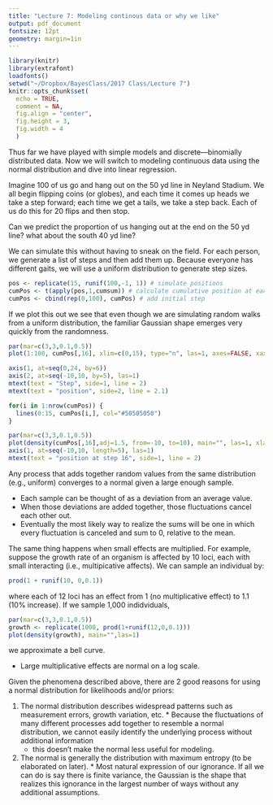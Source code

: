 ```yaml
---
title: "Lecture 7: Modeling continous data or why we like"
output: pdf_document
fontsize: 12pt 
geometry: margin=1in
---
```


```r
library(knitr)
library(extrafont)
loadfonts()
setwd("~/Dropbox/BayesClass/2017 Class/Lecture 7")
knitr::opts_chunk$set(
  echo = TRUE,
  comment = NA,
  fig.align = "center",
  fig.height = 3,
  fig.width = 4
  )
```

Thus far we have played with simple models and discrete---binomially distributed data. Now we will switch to modeling continuous data using the normal distribution and dive into linear regression.

\section{Why go Gaussian?}

Imagine 100 of us go and hang out on the 50 yd line in Neyland Stadium. We all begin flipping coins (or globes), and each time it comes up heads we take a step forward; each time we get a tails, we take a step back. Each of us do this for 20 flips and then stop. 

Can we predict the proportion of us hanging out at the end on the 50 yd line? what about the south 40 yd line?

We can simulate this without having to sneak on the field. For each person, we generate a list of steps and then add them up. Because everyone has different gaits, we will use a uniform distribution to generate step sizes.
```r
pos <- replicate(15, runif(100,-1, 1)) # simulate positions 
cumPos <- t(apply(pos,1,cumsum)) # calculate cumulative position at each step
cumPos <- cbind(rep(0,100), cumPos) # add initial step
```

If we plot this out we see that even though we are simulating random walks from a uniform distribution, the familiar Gaussian shape emerges very quickly from the randomness. 

```r
par(mar=c(3,3,0.1,0.5))
plot(1:100, cumPos[,16], xlim=c(0,15), type="n", las=1, axes=FALSE, xaxs="i")

axis(1, at=seq(0,24, by=6))
axis(2, at=seq(-10,10, by=5), las=1)
mtext(text = "Step", side=1, line = 2)
mtext(text = "position", side=2, line = 2.1)

for(i in 1:nrow(cumPos)) {
  lines(0:15, cumPos[i,], col="#50505050")
}
```


```r
par(mar=c(3,3,0.1,0.5))
plot(density(cumPos[,16],adj=1.5, from=-10, to=10), main="", las=1, xlab="",ylab="")
axis(1, at=seq(-10,10, length=5), las=1)
mtext(text = "position at step 16", side=1, line = 2)
```

Any process that adds together random values from the same distribution (e.g., uniform) converges to a normal given a large enough sample.

  * Each sample can be thought of as a deviation from an average value.
  * When those deviations are added together, those fluctuations cancel each other out. 
  * Eventually the most likely way to realize the sums will be one in which every fluctuation is canceled and sum to 0, relative to the mean.
  
The same thing happens when small effects are multiplied. For example, suppose the growth rate of an organism is affected by 10 loci, each with small interacting (i.e., multipicative affects). We can sample an individual by:
```r
prod(1 + runif(10, 0,0.1))
```
where each of 12 loci has an effect from 1 (no multiplicative effect) to 1.1 (10% increase). If we sample 1,000 indidviduals,
```r
par(mar=c(3,3,0.1,0.5))
growth <- replicate(1000, prod(1+runif(12,0,0.1)))
plot(density(growth), main="",las=1)
```
we approximate a bell curve.

  * Large multiplicative effects are normal on a log scale. 


Given the phenomena described above, there are 2 good reasons for using a normal distribution for likelihoods and/or priors:

  1. The normal distribution describes widespread patterns such as measurement errors, growth variation, etc. 
    * Because the fluctuations of many different processes add together to resemble a normal distribution, we cannot easily identify the underlying process without additional information
      * this doesn't make the normal less useful for modeling.
  
  2. The normal is generally the distribution with maximum entropy (to be elaborated on later). 
    * Most natural expression of our ignorance. If all we can do is say there is finite variance, the Gaussian is the shape that realizes this ignorance in the largest number of ways without any additional assumptions.


  